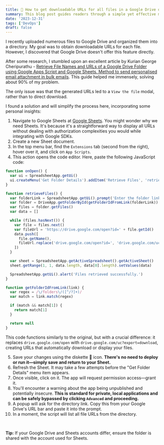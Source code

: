 ```yaml
---
title: 💾 How to get downloadable URLs for all files in a Google Drive directory
summary: This blog post guides readers through a simple yet effective method to generate downloadable URLs for files in Google Drive, utilizing Google Sheets and a custom script
date: '2023-12-31'
tags: ['DevOps']
draft: false
---
```


I recently uploaded numerous files to Google Drive and organized them into a directory. My goal was to obtain downloadable URLs for each file. However, I discovered that Google Drive doesn't offer this feature directly.

After some research, I stumbled upon an excellent article by Kurian George Cheripurathu - [Retrieve File Names and URLs of a Google Drive Folder using Google Apps Script and Google Sheets. Method to send personalised email attachment in bulk emails](https://medium.com/@akmkurian/retrieve-file-names-and-urls-of-a-google-drive-folder-using-google-apps-script-and-google-sheets-467955e88e7). This guide helped me immensely, solving about 90% of my problem.

The only issue was that the generated URLs led to a `View the file` modal, rather than to direct download.

I found a solution and will simplify the process here, incorporating some personal insights:

1. Navigate to Google Sheets at [Google Sheets](https://docs.google.com/spreadsheets/). You might wonder why we need Sheets. It's because it's a straightforward way to display all URLs without dealing with authorization complexities you would while integrating with Google SDKs.
2. Create a new Sheet document.
3. In the top menu bar, find the `Extensions` tab (second from the right), hover over it, and click on `App Scripts`.
4. This action opens the code editor. Here, paste the following JavaScript code:

```js
function onOpen() {
  var ui = SpreadsheetApp.getUi()
  ui.createMenu('Get Folder Details').addItem('Retrieve Files', 'retrieveFiles').addToUi()
}

function retrieveFiles() {
  var folderLink = SpreadsheetApp.getUi().prompt('Enter the folder link').getResponseText()
  var folder = DriveApp.getFolderById(getFolderIdFromLink(folderLink))
  var files = folder.getFiles()
  var data = []

  while (files.hasNext()) {
    var file = files.next()
    var fileUrl = 'https://drive.google.com/open?id=' + file.getId()
    data.push([
      file.getName(),
      fileUrl.replace('drive.google.com/open?id=', 'drive.google.com/uc?export=download&id='),
    ])
  }

  var sheet = SpreadsheetApp.getActiveSpreadsheet().getActiveSheet()
  sheet.getRange(1, 1, data.length, data[0].length).setValues(data)

  SpreadsheetApp.getUi().alert('Files retrieved successfully.')
}

function getFolderIdFromLink(link) {
  var regex = /\/folders\/([^/?]+)/
  var match = link.match(regex)

  if (match && match[1]) {
    return match[1]
  }

  return null
}
```

This code functions similarly to the original, but with a crucial difference: it replaces `drive.google.com/open` with `drive.google.com/uc?export=download`, creating URLs that automatically download or display your files.

5. Save your changes using the diskette 💾 icon. **There's no need to deploy or run it—simply save and return to your Sheet.**
6. Refresh the Sheet. It may take a few attempts before the "Get Folder Details" menu item appears.
7. Once visible, click on it. The app will request permission access—grant it.
8. You'll encounter a warning about the app being unpublished and potentially insecure. **This is standard for private, local applications and can be safely bypassed by clicking `Advanced` and proceeding.**
9. A popup will ask for the directory link. Copy this from your Google Drive's URL bar and paste it into the prompt.
10. In a moment, the script will list all file URLs from the directory.

<br />

**Tip:** If your Google Drive and Sheets accounts differ, ensure the folder is shared with the account used for Sheets.
